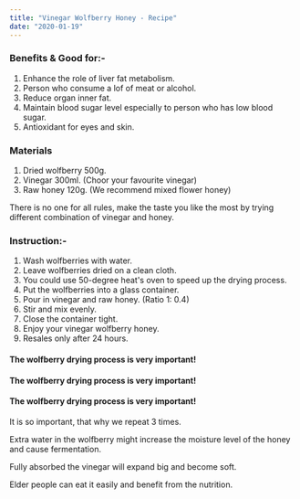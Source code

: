```yaml
---
title: "Vinegar Wolfberry Honey - Recipe"
date: "2020-01-19"
---
```


### Benefits & Good for:-

1. Enhance the role of liver fat metabolism.
2. Person who consume a lof of meat or alcohol.
3. Reduce organ inner fat.
4. Maintain blood sugar level especially to person who has low blood sugar.
5. Antioxidant for eyes and skin.

### Materials

1. Dried wolfberry 500g.
2. Vinegar 300ml. (Choor your favourite vinegar)
3. Raw honey 120g. (We recommend mixed flower honey)

There is no one for all rules, make the taste you like the most by trying different combination of vinegar and honey.

### Instruction:-

1. Wash wolfberries with water.
2. Leave wolfberries dried on a clean cloth.
3. You could use 50-degree heat's oven to speed up the drying process.
4. Put the wolfberries into a glass container.
5. Pour in vinegar and raw honey. (Ratio 1: 0.4)
6. Stir and mix evenly.
7. Close the container tight.
8. Enjoy your vinegar wolfberry honey.
9. Resales only after 24 hours.

#### The wolfberry drying process is very important!

#### The wolfberry drying process is very important!

#### The wolfberry drying process is very important!

It is so important, that why we repeat 3 times.

Extra water in the wolfberry might increase the moisture level of the honey and cause fermentation.

Fully absorbed the vinegar will expand big and become soft.

Elder people can eat it easily and benefit from the nutrition.
